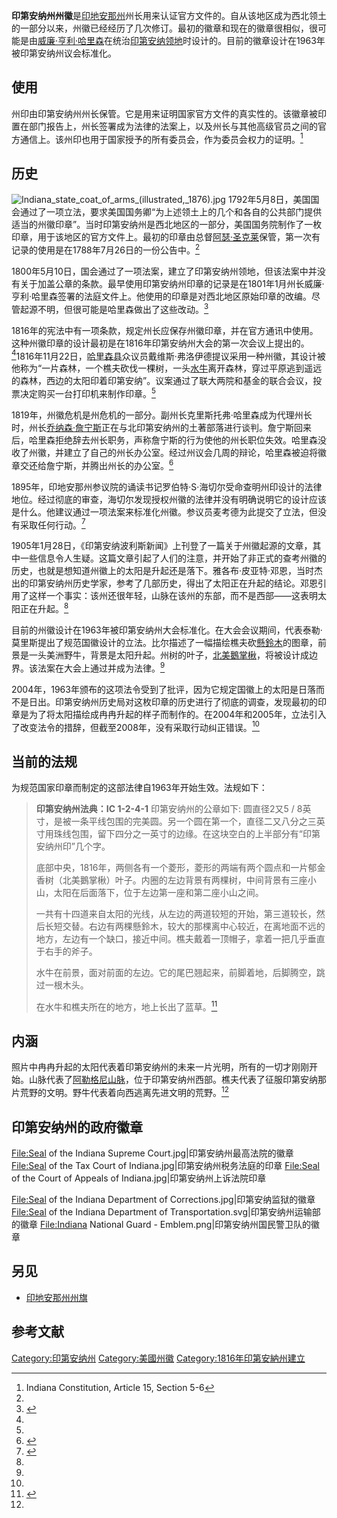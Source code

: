 {{Short description|Official government emblem of the U.S. state of Indiana}}
{{Infobox coat of arms
|name= 印第安纳州州徽
|image= Indiana-StateSeal.svg
|image_width= 200
|armiger= 印第安纳州
|year_adopted= 1816年
}}

'''印第安纳州州徽'''是[[印地安那州|印地安那州]]州长用来认证官方文件的。自从该地区成为西北领土的一部分以来，州徽已经经历了几次修订。最初的徽章和现在的徽章很相似，很可能是由[[威廉·亨利·哈里森|威廉·亨利·哈里森]]在统治[[印第安纳领地|印第安纳领地]]时设计的。目前的徽章设计在1963年被印第安纳州议会标准化。
==使用==
州印由印第安纳州州长保管。它是用来证明国家官方文件的真实性的。该徽章被印置在部门报告上，州长签署成为法律的法案上，以及州长与其他高级官员之间的官方通信上。该州印也用于国家授予的所有委员会，作为委员会权力的证明。<ref>Indiana Constitution, Article 15, Section 5-6</ref>
==历史==
[[File:Indiana_state_coat_of_arms_(illustrated,_1876).jpg|thumb]]
1792年5月8日，美国国会通过了一项立法，要求美国国务卿“为上述领土上的几个和各自的公共部门提供适当的州徽印章”。当时印第安纳州是西北地区的一部分，美国国务院制作了一枚印章，用于该地区的官方文件上。最初的印章由总督[[阿瑟·圣克莱|阿瑟·圣克莱]]保管，第一次有记录的使用是在1788年7月26日的一份公告中。<ref name=ihb/>

1800年5月10日，国会通过了一项法案，建立了印第安纳州领地，但该法案中并没有关于加盖公章的条款。最早使用印第安纳州印章的记录是在1801年1月州长威廉·亨利·哈里森签署的法庭文件上。他使用的印章是对西北地区原始印章的改编。尽管起源不明，但很可能是哈里森做出了这些改动。<ref>{{cite web |url=http://www.indianahistory.org/pop_hist/people/whatis.html#seal |publisher=The Indiana Historical Society |title=What is the State Seal of Indiana? |access-date=2008-05-31 |archive-url=https://web.archive.org/web/20080505045751/http://www.indianahistory.org/pop_hist/people/whatis.html#seal |archive-date=2008-05-05 |dead-url=yes }}</ref>

1816年的宪法中有一项条款，规定州长应保存州徽印章，并在官方通讯中使用。这种州徽印章的设计最初是在1816年印第安纳州大会的第一次会议上提出的。<ref name=Dunn/>1816年11月22日，[[哈里森縣_(印地安納州)|哈里森县]]众议员戴维斯·弗洛伊德提议采用一种州徽，其设计被他称为“一片森林，一个樵夫砍伐一棵树，一头[[水牛|水牛]]离开森林，穿过平原逃到遥远的森林，西边的太阳印着印第安纳”。议案通过了联大两院和基金的联合会议，投票决定购买一台打印机来制作印章。<ref name=Dunn/>

1819年，州徽危机是州危机的一部分。副州长克里斯托弗·哈里森成为代理州长时，州长[[乔纳森·詹宁斯|乔纳森·詹宁斯]]正在与北印第安纳州的土著部落进行谈判。詹宁斯回来后，哈里森拒绝辞去州长职务，声称詹宁斯的行为使他的州长职位失效。哈里森没收了州徽，并建立了自己的州长办公室。经过州议会几周的辩论，哈里森被迫将徽章交还给詹宁斯，并腾出州长的办公室。<ref name=Dunn>{{cite book|url=https://books.google.com/books?id=_1iqwWom9wIC&pg|title=Indiana and Indianians|year=1919|pages=376–378|publisher=American Historical Society|author=Jacob Piatt Dunn|author-link=Jacob Piatt Dunn|access-date=2021-01-26|archive-date=2020-01-26|archive-url=https://web.archive.org/web/20200126105226/https://books.google.com/books?id=_1iqwWom9wIC&pg|dead-url=no}}</ref>

1895年，印地安那州参议院的诵读书记罗伯特·S·海切尔受命查明州印设计的法律地位。经过彻底的审查，海切尔发现授权州徽的法律并没有明确说明它的设计应该是什么。他建议通过一项法案来标准化州徽。参议员麦考德为此提交了立法，但没有采取任何行动。<ref name = ihb>{{cite web|url=http://www.in.gov/history/2804.htm|title=Indiana's State Seal—An Overview|author=Pamela J. Bennett & Alan January|publisher=Indiana Historical Bureau|access-date=2008-05-31|archive-date=2009-04-19|archive-url=https://web.archive.org/web/20090419161805/http://www.in.gov/history/2804.htm|dead-url=no}}</ref>

1905年1月28日，《印第安纳波利斯新闻》上刊登了一篇关于州徽起源的文章，其中一些信息令人生疑。这篇文章引起了人们的注意，并开始了非正式的查考州徽的历史，也就是想知道州徽上的太阳是升起还是落下。雅各布·皮亚特·邓恩，当时杰出的印第安纳州历史学家，参考了几部历史，得出了太阳正在升起的结论。邓恩引用了这样一个事实：该州还很年轻，山脉在该州的东部，而不是西部——这表明太阳正在升起。<ref name = ihb/>

目前的州徽设计在1963年被印第安纳州大会标准化。在大会会议期间，代表泰勒·莫里斯提出了规范国徽设计的立法。比尔描述了一幅描绘樵夫砍[[一球懸鈴木|懸鈴木]]的图章，前景是一头美洲野牛，背景是太阳升起。州树的叶子，[[北美鵝掌楸|北美鵝掌楸]]，将被设计成边界。该法案在大会上通过并成为法律。<ref name = ihb/>

2004年，1963年颁布的这项法令受到了批评，因为它规定国徽上的太阳是日落而不是日出。印第安纳州历史局对这枚印章的历史进行了彻底的调查，发现最初的印章是为了将太阳描绘成冉冉升起的样子而制作的。在2004年和2005年，立法引入了改变法令的措辞，但截至2008年，没有采取行动纠正错误。<ref name = ihb/>
== 当前的法规 ==
为规范国家印章而制定的这部法律自1963年开始生效。法规如下：
<blockquote>'''印第安纳州法典：IC 1-2-4-1'''
印第安纳州的公章如下:
圆直径2又5 / 8英寸，是被一条平线包围的完美圆。另一个圆在第一个，直径二又八分之三英寸用珠线包围，留下四分之一英寸的边缘。在这块空白的上半部分有“印第安纳州印”几个字。

底部中央，1816年，两侧各有一个菱形，菱形的两端有两个圆点和一片郁金香树（北美鵝掌楸）叶子。内圈的左边背景有两棵树，中间背景有三座小山，太阳在后面落下，位于左边第一座和第二座小山之间。

一共有十四道来自太阳的光线，从左边的两道较短的开始，第三道较长，然后长短交替。右边有两棵懸鈴木，较大的那棵离中心较近，在离地面不远的地方，左边有一个缺口，接近中间。樵夫戴着一顶帽子，拿着一把几乎垂直于右手的斧子。

水牛在前景，面对前面的左边。它的尾巴翘起来，前脚着地，后脚腾空，跳过一根木头。

在水牛和樵夫所在的地方，地上长出了蓝草。<ref>{{cite web|url=http://www.in.gov/history/2803.htm|title=Indiana State Seal|publisher=IN.gov|access-date=2008-05-31|archive-date=2009-03-19|archive-url=https://web.archive.org/web/20090319013710/http://www.in.gov/history/2803.htm|dead-url=no}}</ref></blockquote>

== 内涵 ==
照片中冉冉升起的太阳代表着印第安纳州的未来一片光明，所有的一切才刚刚开始。山脉代表了[[阿勒格尼山脉|阿勒格尼山脉]]，位于印第安纳州西部。樵夫代表了征服印第安纳那片荒野的文明。野牛代表着向西逃离先进文明的荒野。<ref name=Dunn/>

== 印第安纳州的政府徽章 ==
<gallery>
File:Seal of the Indiana Supreme Court.jpg|印第安纳州最高法院的徽章
File:Seal of the Tax Court of Indiana.jpg|印第安纳州税务法庭的印章
File:Seal of the Court of Appeals of Indiana.jpg|印第安纳州上诉法院印章

File:Seal of the Indiana Department of Corrections.jpg|印第安纳监狱的徽章
File:Seal of the Indiana Department of Transportation.svg|印第安纳州运输部的徽章
File:Indiana National Guard - Emblem.png|印第安纳州国民警卫队的徽章
</gallery>
==另见==
*[[印地安那州州旗|印地安那州州旗]]

==参考文献==
{{reflist}}
{{美國州徽}}
[[Category:印第安纳州|Category:印第安纳州]]
[[Category:美國州徽|Category:美國州徽]]
[[Category:1816年印第安納州建立|Category:1816年印第安納州建立]]